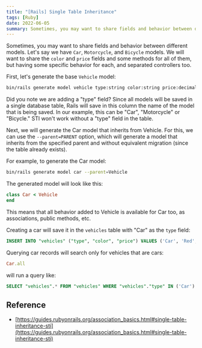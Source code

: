 ```yaml
---
title: "[Rails] Single Table Inheritance"
tags: [Ruby]
date: 2022-06-05
summary: Sometimes, you may want to share fields and behavior between different models.
---
```


Sometimes, you may want to share fields and behavior between different models.
Let's say we have `Car`, `Motorcycle`, and `Bicycle` models. We will want to share
the `color` and `price` fields and some methods for all of them, but having
some specific behavior for each, and separated controllers too.

First, let's generate the base `Vehicle` model:

```bash
bin/rails generate model vehicle type:string color:string price:decimal{10.2}
```

Did you note we are adding a "type" field? Since all models will be saved in a single database table, Rails will save in this column the name of the model that is being saved. In our example, this can be "Car", "Motorcycle" or "Bicycle." STI won't work without a "type" field in the table.

Next, we will generate the Car model that inherits from Vehicle. For this, we can use the `--parent=PARENT` option, which will generate a model that inherits from the specified parent and without equivalent migration (since the table already exists).

For example, to generate the Car model:

```bash
bin/rails generate model car --parent=Vehicle
```

The generated model will look like this:

```ruby
class Car < Vehicle
end
```

This means that all behavior added to Vehicle is available for Car too, as associations, public methods, etc.

Creating a car will save it in the `vehicles` table with "Car" as the `type`
field:

```sql
INSERT INTO "vehicles" ("type", "color", "price") VALUES ('Car', 'Red', 10000)
```

Querying car records will search only for vehicles that are cars:

```ruby
Car.all
```

will run a query like:

```sql
SELECT "vehicles".* FROM "vehicles" WHERE "vehicles"."type" IN ('Car')
```

## Reference

- [https://guides.rubyonrails.org/association_basics.html#single-table-inheritance-sti](https://guides.rubyonrails.org/association_basics.html#single-table-inheritance-sti)